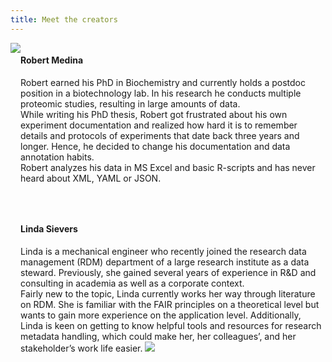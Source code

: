 ```yaml
---
title: Meet the creators
---
```


<span style="display: flex;">
<img src="~/Downloads/portraitSilke.png"/>
<span>
<h4 style="display:flex">Robert Medina</h4>
Robert earned his PhD in Biochemistry and currently holds a postdoc position in a biotechnology lab. In his research he conducts multiple proteomic studies, resulting in large amounts of data. <br>
While writing his PhD thesis, Robert got frustrated about his own experiment documentation and realized how hard it is to remember details and protocols of experiments that date back three years and longer. Hence, he decided to change his documentation and data annotation habits.<br>
Robert analyzes his data in MS Excel and basic R-scripts and has never heard about XML, YAML or JSON.</span>
</span>

<br>

<span style="display: flex;">
<span>
<h4 style="display:flex">Linda Sievers</h4>
Linda is a mechanical engineer who recently joined the research data management (RDM) department of a large research institute as a data steward. Previously, she gained several years of experience in R&D and consulting in academia as well as a corporate context.<br>
Fairly new to the topic, Linda currently works her way through literature on RDM. She is familiar with the FAIR principles on a theoretical level but wants to gain more experience on the application level. Additionally, Linda is keen on getting to know helpful tools and resources for research metadata handling, which could make her, her colleagues', and her stakeholder's work life easier. </span>
<img src="~/Downloads/portraitAnnika.png"/>